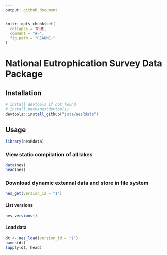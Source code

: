 ```yaml
---
output: github_document
---
```


<!-- README.md is generated from README.Rmd. Please edit that file -->

```r
knitr::opts_chunk$set(
  collapse = TRUE,
  comment = "#>",
  fig.path = "README-"
)
```

# National Eutrophication Survey Data Package

## Installation

```r
# install devtools if not found
# install.packages(devtools)
devtools::install_github("jsta/nesRdata")
```


## Usage

```r
library(nesRdata)
```

### View static compilation of all lakes

```r
data(nes)
head(nes)
```

### Download dynamic external data and store in file system

```r
nes_get(version_id = "1")
```

#### List versions

```r
nes_versions()
```

#### Load data

```r
dt <- nes_load(version_id = "1")
names(dt)
lapply(dt, head)
```
